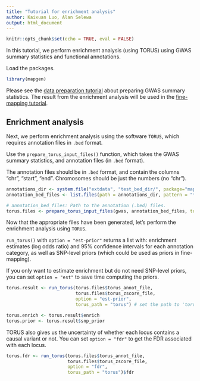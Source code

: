 ```yaml
---
title: "Tutorial for enrichment analysis"
author: Kaixuan Luo, Alan Selewa
output: html_document
---
```


```r
knitr::opts_chunk$set(echo = TRUE, eval = FALSE)
```

In this tutorial, we perform enrichment analysis (using TORUS) using GWAS 
summary statistics and functional annotations.

Load the packages. 
```r
library(mapgen)
```

Please see the [data preparation tutorial][data-preparation-tutorial] about 
preparing GWAS summary statistics. The result from the enrichment analysis 
will be used in the [fine-mapping tutorial][finemapping-tutorial].

## Enrichment analysis

Next, we perform enrichment analysis using the software `TORUS`, 
which requires annotation files in `.bed` format. 

Use the `prepare_torus_input_files()` function, which takes the GWAS summary 
statistics, and annotation files (in `.bed` format). 

The annotation files should be in `.bed` format, and 
contain the columns "chr", "start", "end". 
Chromosomes should be just the numbers (no "chr"). 

```r
annotations_dir <- system.file("extdata", "test_bed_dir/", package="mapgen")
annotation_bed_files <- list.files(path = annotations_dir, pattern = "*.bed", full.names = TRUE)

# annotation_bed_files: Path to the annotation (.bed) files.
torus.files <- prepare_torus_input_files(gwas, annotation_bed_files, torus_input_dir = "./torus_input")
```

Now that the appropriate files have been generated, 
let's perform the enrichment analysis using `TORUS`. 

`run_torus()` with `option = "est-prior"` returns a list with: 
enrichment estimates (log odds ratio) and 95% confidence intervals for each annotation category, 
as well as SNP-level priors (which could be used as priors in fine-mapping).

If you only want to estimate enrichment but do not need SNP-level priors, 
you can set `option = "est"` to save time computing the priors.

```r
torus.result <- run_torus(torus.files$torus_annot_file, 
                          torus.files$torus_zscore_file,
                          option = "est-prior",
                          torus_path = "torus") # set the path to 'torus' executable.

torus.enrich <- torus.result$enrich
torus.prior <- torus.result$snp_prior
```

TORUS also gives us the uncertainty of whether each locus contains a causal variant or not. 
You can set `option = "fdr"` to get the FDR associated with each locus.
```r
torus.fdr <- run_torus(torus.files$torus_annot_file, 
                       torus.files$torus_zscore_file,
                       option = "fdr",
                       torus_path = "torus")$fdr
```

[data-preparation-tutorial]: https://xinhe-lab.github.io/mapgen/articles/data_preparation_tutorial.html
[finemapping-tutorial]: https://xinhe-lab.github.io/mapgen/articles/enrichment_finemapping_tutorial.html
